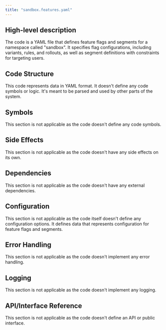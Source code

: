 ```yaml
---
title: "sandbox.features.yaml"
---
```


## High-level description
The code is a YAML file that defines feature flags and segments for a namespace called "sandbox". It specifies flag configurations, including variants, rules, and rollouts, as well as segment definitions with constraints for targeting users.

## Code Structure
This code represents data in YAML format. It doesn't define any code symbols or logic. It's meant to be parsed and used by other parts of the system.

## Symbols
This section is not applicable as the code doesn't define any code symbols.

## Side Effects
This section is not applicable as the code doesn't have any side effects on its own.

## Dependencies
This section is not applicable as the code doesn't have any external dependencies.

## Configuration
This section is not applicable as the code itself doesn't define any configuration options. It defines data that represents configuration for feature flags and segments.

## Error Handling
This section is not applicable as the code doesn't implement any error handling.

## Logging
This section is not applicable as the code doesn't implement any logging.

## API/Interface Reference
This section is not applicable as the code doesn't define an API or public interface.
